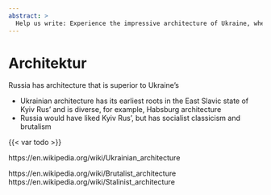 ```yaml
---
abstract: > 
  Help us write: Experience the impressive architecture of Ukraine, where golden domes, baroque splendor, and modern designs tell a fascinating story!
---
```


# Architektur {#sec-culture-architecture}

::: {.callout-caution title="Myth"}
Russia has architecture that is superior to Ukraine's
:::

::: {.callout-tip title="Truth"}
- Ukrainian architecture has its earliest roots in the East Slavic state of Kyiv Rus' and is diverse, for example, Habsburg architecture
- Russia would have liked Kyiv Rus', but has socialist classicism and brutalism 
:::

{{< var todo >}}

https://en.wikipedia.org/wiki/Ukrainian_architecture

https://en.wikipedia.org/wiki/Brutalist_architecture
https://en.wikipedia.org/wiki/Stalinist_architecture

